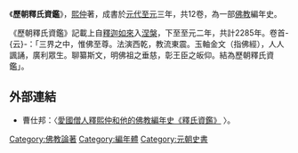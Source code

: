 《'''歷朝釋氏資鑑'''》，[[熙仲|熙仲]]著，成書於[[元代|元代]][[至元|至元]]三年，共12卷，為一部[[佛教|佛教]]編年史。

《歷朝釋氏資鑑》記載上自[[釋迦如來|釋迦如來]]入[[涅槃|涅槃]]，下至至元二年，共計2285年。卷首-{云}-：「三界之中，惟佛至尊。法演西乾，教流東震。玉軸金文（指佛經），人人諷誦，廣利眾生。聊纂斯文，明佛祖之垂慈，彰王臣之皈仰。結為歷朝釋氏資鑑」。
==外部連結==
*曹仕邦：〈[http://www.chibs.edu.tw/ch_html/chbj/16/chbj1605.htm 愛國僧人釋熙仲和他的佛教編年史《釋氏資鑑》] {{Wayback|url=http://www.chibs.edu.tw/ch_html/chbj/16/chbj1605.htm |date=20201127105834 }}〉。

[[Category:佛教論著|Category:佛教論著]]
[[Category:編年體|Category:編年體]]
[[Category:元朝史書|Category:元朝史書]]